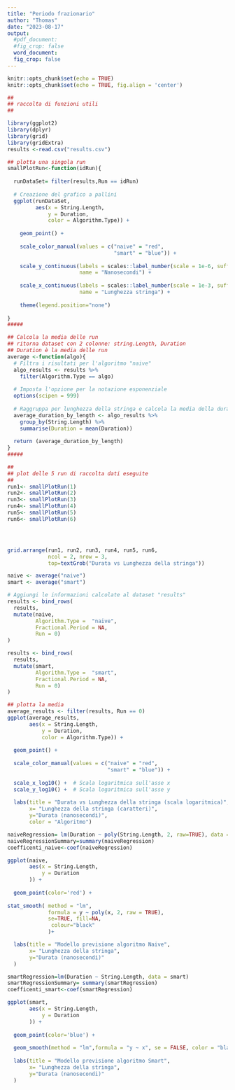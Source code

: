 ```yaml
---
title: "Periodo frazionario"
author: "Thomas"
date: "2023-08-17"
output:
  #pdf_document: 
  #fig_crop: false
  word_document:
  fig_crop: false
---
```


```r
knitr::opts_chunk$set(echo = TRUE)
knitr::opts_chunk$set(echo = TRUE, fig.align = 'center')
```

```r
##
## raccolta di funzioni utili
##

library(ggplot2)
library(dplyr)
library(grid)
library(gridExtra)
results <-read.csv("results.csv")

## plotta una singola run 
smallPlotRun<-function(idRun){
  
  runDataSet= filter(results,Run == idRun)
  
  # Creazione del grafico a pallini
  ggplot(runDataSet, 
         aes(x = String.Length, 
             y = Duration, 
             color = Algorithm.Type)) +
    
    geom_point() +
    
    scale_color_manual(values = c("naive" = "red", 
                                  "smart" = "blue")) +
    
    scale_y_continuous(labels = scales::label_number(scale = 1e-6, suffix = "M"),
                       name = "Nanosecondi") +
    
    scale_x_continuous(labels = scales::label_number(scale = 1e-3, suffix = "K"),
                       name = "Lunghezza stringa") +
    
    theme(legend.position="none")
  
}
#####

## Calcola la media delle run
## ritorna dataset con 2 colonne: string.Length, Duration
## Duration è la media delle run
average <-function(algo){
  # Filtra i risultati per l'algoritmo "naive"
  algo_results <- results %>%
    filter(Algorithm.Type == algo)
  
  # Imposta l'opzione per la notazione esponenziale
  options(scipen = 999)
  
  # Raggruppa per lunghezza della stringa e calcola la media della durata
  average_duration_by_length <- algo_results %>%
    group_by(String.Length) %>%
    summarise(Duration = mean(Duration))
  
  return (average_duration_by_length)
}
#####

```

```r
##
## plot delle 5 run di raccolta dati eseguite
##
run1<- smallPlotRun(1)
run2<- smallPlotRun(2)
run3<- smallPlotRun(3)
run4<- smallPlotRun(4)
run5<- smallPlotRun(5)
run6<- smallPlotRun(6)




grid.arrange(run1, run2, run3, run4, run5, run6, 
             ncol = 2, nrow = 3, 
             top=textGrob("Durata vs Lunghezza della stringa"))


```


```r
naive <- average("naive")
smart <- average("smart")

# Aggiungi le informazioni calcolate al dataset "results"
results <- bind_rows(
  results,
  mutate(naive, 
         Algorithm.Type =  "naive",
         Fractional.Period = NA,
         Run = 0)
)

results <- bind_rows(
  results,
  mutate(smart, 
         Algorithm.Type =  "smart",
         Fractional.Period = NA,
         Run = 0)
)

## plotta la media
average_results <- filter(results, Run == 0)
ggplot(average_results, 
       aes(x = String.Length, 
           y = Duration, 
           color = Algorithm.Type)) +
  
  geom_point() +
  
  scale_color_manual(values = c("naive" = "red", 
                                "smart" = "blue")) +
  
  scale_x_log10() +  # Scala logaritmica sull'asse x
  scale_y_log10() +  # Scala logaritmica sull'asse y
  
  labs(title = "Durata vs Lunghezza della stringa (scala logaritmica)",
       x= "Lunghezza della stringa (caratteri)",
       y="Durata (nanosecondi)",
       color = "Algoritmo")
```


```r

naiveRegression= lm(Duration ~ poly(String.Length, 2, raw=TRUE), data = naive )
naiveRegressionSummary=summary(naiveRegression)
coefficenti_naive<-coef(naiveRegression)

ggplot(naive, 
       aes(x = String.Length, 
           y = Duration
       )) +
  
  geom_point(color='red') +
  
stat_smooth( method = "lm", 
             formula = y ~ poly(x, 2, raw = TRUE), 
             se=TRUE, fill=NA,
              colour="black"
             )+

  labs(title = "Modello previsione algoritmo Naive",
       x= "Lunghezza della stringa",
       y="Durata (nanosecondi)"
  )

```


```r

smartRegression=lm(Duration ~ String.Length, data = smart)
smartRegressionSummary= summary(smartRegression)
coefficenti_smart<-coef(smartRegression)

ggplot(smart, 
       aes(x = String.Length, 
           y = Duration
       )) +
  
  geom_point(color='blue') +
  
  geom_smooth(method = "lm",formula = "y ~ x", se = FALSE, color = "black") + 
  
  labs(title = "Modello previsione algoritmo Smart",
       x= "Lunghezza della stringa",
       y="Durata (nanosecondi)"
  )
```